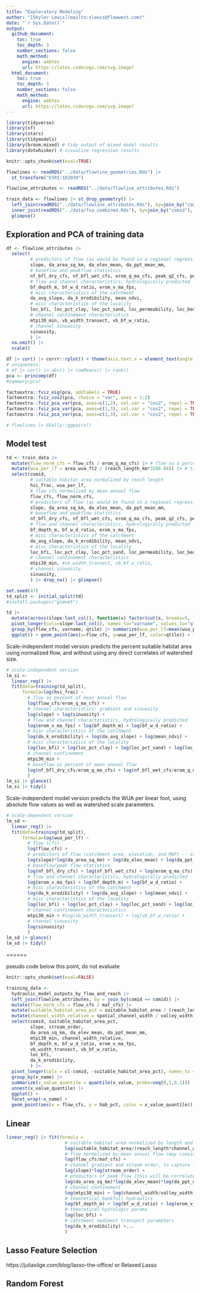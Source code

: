 ```yaml
---
title: "Exploratory Modeling"
author: "[Skyler Lewis](mailto:slewis@flowwest.com)"
date: "`r Sys.Date()`"
output: 
  github_document:
    toc: true
    toc_depth: 3
    number_sections: false
    math_method:
      engine: webtex
      url: https://latex.codecogs.com/svg.image?
  html_document:
    toc: true
    toc_depth: 3
    number_sections: false
    math_method:
      engine: webtex
      url: https://latex.codecogs.com/svg.image?
---
```


```r
library(tidyverse)
library(sf)
library(stars)
library(tidymodels)
library(broom.mixed) # tidy output of mixed model results
library(dotwhisker) # visualize regression results

knitr::opts_chunk$set(eval=TRUE)
```

```r
flowlines <- readRDS("../data/flowline_geometries.Rds") |>
  st_transform("ESRI:102039")

flowline_attributes <- readRDS("../data/flowline_attributes.Rds")

train_data <- flowlines |> st_drop_geometry() |>
  left_join(readRDS("../data/flowline_attributes.Rds"), by=join_by("comid"), relationship="one-to-one") |>
  inner_join(readRDS("../data/fsa_combined.Rds"), by=join_by("comid"), relationship="one-to-many") |> 
  glimpse()
```

## Exploration and PCA of training data

```r
df <- flowline_attributes |>
  select(
         # predictors of flow (as would be found in a regional regression)
         slope, da_area_sq_km, da_elev_mean, da_ppt_mean_mm, 
         # baseflow and peakflow statistics
         nf_bfl_dry_cfs, nf_bfl_wet_cfs, erom_q_ma_cfs, peak_q2_cfs, peak_q5_cfs, peak_q10_cfs,
         # flow and channel characteristics, hydrologically predicted
         bf_depth_m, bf_w_d_ratio, erom_v_ma_fps,
         # misc characteristics of the catchment
         da_avg_slope, da_k_erodibility, mean_ndvi,
         # misc characteristics of the locality
         loc_bfi, loc_pct_clay, loc_pct_sand, loc_permeability, loc_bedrock_depth, loc_ppt_mean_mm,
         # channel confinement characteristics
         mtpi30_min, vb_width_transect, vb_bf_w_ratio, 
         # channel sinuosity
         sinuosity,
         ) |> 
  na.omit() |> 
  scale() 

df |> cor() |> corrr::rplot() + theme(axis.text.x = element_text(angle = 90, vjust = 0.5, hjust=1))
# uniqueness: 
# df |> cor() |> abs() |> rowMeans() |> rank() 
pca <- princomp(df) 
#summary(pca)

factoextra::fviz_eig(pca, addlabels = TRUE)
factoextra::fviz_cos2(pca, choice = "var", axes = 1:2)
factoextra::fviz_pca_var(pca, axes=c(1,2), col.var = "cos2", repel = TRUE)
factoextra::fviz_pca_var(pca, axes=c(1,3), col.var = "cos2", repel = TRUE)
factoextra::fviz_pca_var(pca, axes=c(2,3), col.var = "cos2", repel = TRUE)

# flowlines |> GGally::ggpairs()
```

## Model test

```r
td <- train_data |>
  mutate(flow_norm_cfs = flow_cfs / erom_q_ma_cfs) |> # flow as a percent of mean annual flow
  mutate(wua_per_lf = area_wua_ft2 / (reach_length_km*3280.84)) |> # transect-wise habitat area per linear foot
  select(comid, 
         # suitable habitat area normalized by reach length
         hsi_frac, wua_per_lf, 
         # flow cfs normalized by mean annual flow
         flow_cfs, flow_norm_cfs,
         # predictors of flow (as would be found in a regional regression)
         slope, da_area_sq_km, da_elev_mean, da_ppt_mean_mm, 
         # baseflow and peakflow statistics
         nf_bfl_dry_cfs, nf_bfl_wet_cfs, erom_q_ma_cfs, peak_q2_cfs, peak_q5_cfs, peak_q10_cfs,
         # flow and channel characteristics, hydrologically predicted
         bf_depth_m, bf_w_d_ratio, erom_v_ma_fps,
         # misc characteristics of the catchment
         da_avg_slope, da_k_erodibility, mean_ndvi,
         # misc characteristics of the locality
         loc_bfi, loc_pct_clay, loc_pct_sand, loc_permeability, loc_bedrock_depth, loc_ppt_mean_mm,
         # channel confinement characteristics
         mtpi30_min, #vb_width_transect, vb_bf_w_ratio, 
         # channel sinuosity
         sinuosity,
         ) |> drop_na() |> glimpse()
```
```r
set.seed(47)
td_split <- initial_split(td)
#install.packages("glmnet")
```

```r
td |> 
  mutate(across(slope:last_col(), function(x) factor(cut(x, breaks=5, labels=F)))) |>
  pivot_longer(cols=slope:last_col(), names_to="varname", values_to="qtile") |>
  group_by(flow_cfs, varname, qtile) |> summarize(wua_per_lf=mean(wua_per_lf)) |> ungroup() |>
  ggplot() + geom_point(aes(x=flow_cfs, y=wua_per_lf, color=qtile)) + facet_wrap(~varname) + scale_color_viridis_d()

```

Scale-independent model version predicts the percent suitable habitat area using normalized flow, and without using any direct correlates of watershed size.

```r
# scale-independent version
lm_si <-
  linear_reg() |> 
  fit(data=training(td_split), 
      formula=log(hsi_frac) ~ 
        # flow as percent of mean annual flow
        log(flow_cfs/erom_q_ma_cfs) + 
        # channel characteristics: gradient and sinuosity
        log(slope) + log(sinuosity) + 
        # flow and channel characteristics, hydrologically predicted
        log(erom_v_ma_fps) + log(bf_depth_m) + log(bf_w_d_ratio) + 
        # misc characteristics of the catchment
        log(da_k_erodibility) + log(da_avg_slope) + log(mean_ndvi) +
        # misc characteristics of the locality
        log(loc_bfi) + log(loc_pct_clay) + log(loc_pct_sand) + log(loc_permeability) + log(loc_bedrock_depth) + log(loc_ppt_mean_mm) +
        # channel confinement
        mtpi30_min + 
        # baseflow as percent of mean annual flow
        log(nf_bfl_dry_cfs/erom_q_ma_cfs) + log(nf_bfl_wet_cfs/erom_q_ma_cfs)
        ) 
lm_si |> glance()
lm_si |> tidy() 
```

Scale-independent model version predicts the WUA per linear foot, using absolute flow values as well as watershed scale parameters.

```r
# scale-dependent version
lm_sd <- 
  linear_reg() |> 
  fit(data=training(td_split), 
      formula=log(wua_per_lf) ~ 
        # flow (cfs)
        log(flow_cfs) + 
        # predictors of flow (catchment area, elevation, and MAP) -- attributes for gradient and upstream drainage area are interrelated
        log(slope)*log(da_area_sq_km) + log(da_elev_mean) + log(da_ppt_mean_mm) +
        # baseflow/peak flow statistics
        log(nf_bfl_dry_cfs) + log(nf_bfl_wet_cfs) + log(erom_q_ma_cfs) + #log(peak_q2_cfs)  + log(peak_q5_cfs) + log(peak_q10_cfs) +
        # flow and channel characteristics, hydrologically predicted
        log(erom_v_ma_fps) + log(bf_depth_m) + log(bf_w_d_ratio) + 
        # misc characteristics of the catchment
        log(da_k_erodibility) + log(da_avg_slope) + log(mean_ndvi) +
        # misc characteristics of the locality
        log(loc_bfi) + log(loc_pct_clay) + log(loc_pct_sand) + log(loc_permeability) + log(loc_bedrock_depth) + log(loc_ppt_mean_mm) +
        # channel confinement characteristics
        mtpi30_min + #log(vb_width_transect) + log(vb_bf_w_ratio) +
        # channel sinuosity
        log(sinuosity)
        ) 
lm_sd |> glance()
lm_sd |> tidy()
```

======

pseudo code below this point, do not evaluate

```r
knitr::opts_chunk$set(eval=FALSE)
```

```r
training_data <- 
  hydraulic_model_outputs_by_flow_and_reach |>
  left_join(flowline_attributes, by = join_by(comid == comid)) |>
  mutate(flow_norm_cfs = flow_cfs / maf_cfs) |>
  mutate(suitable_habitat_area_pct = suitable_habitat_area / (reach_length * hydraulic_model_output_channel_width)) |>
  mutate(channel_width_relative = spatial_channel_width / valley_width) |>
  select(comid, suitable_habitat_area_pct,
         slope, stream_order, 
         da_area_sq_km, da_elev_mean, da_ppt_mean_mm,
         mtpi30_min, channel_width_relative,
         bf_depth_m, bf_w_d_ratio, erom_v_ma_fps,
         vb_width_transect, vb_bf_w_ratio, 
         loc_bfi, 
         da_k_erodibility,
         ) |>
  pivot_longer(cols = c(-comid, -suitable_habitat_area_pct), names_to = "x_name", values_to = "x_value") |>
  group_by(x_name) |>
  summarize(x_value_quantile = quantile(x_value, probs=seq(0,1,0.1))) |>
  unnest(x_value_quantile) |>
  ggplot() + 
  facet_wrap(~x_name) +
  geom_point(aes(x = flow_cfs, y = hab_pct, color = x_value_quantile))

```

## Linear

```r
linear_reg() |> fit(formula = 
                      # suitable habitat area normalized by length and width
                      log(suitable_habitat_area/(reach_length*channel_width)) ~ 
                      # flow normalized by mean annual flow (may consider not normalizing)
                      log(flow_cfs/maf_cfs) + 
                      # channel gradient and stream order, to capture location within the watershed
                      log(slope)*log(stream_order) + 
                      # predictors of peak flow (this will be correlated with maf_cfs)
                      log(da_area_sq_km)*log(da_elev_mean)*log(da_ppt_mean_mm) + 
                      # channel confinement
                      log(mtpi30_min) + log(channel_width/valley_width) +
                      # theoretical bankfull hydraulics
                      log(bf_depth_m) + log(bf_w_d_ratio) + log(erom_v_ma_fps) + 
                      # theoretical hydrologic params
                      log(loc_bfi) +
                      # catchment sediment transport parameters
                      log(da_k_erodibility) +...
                      )
```


## Lasso Feature Selection

https://juliasilge.com/blog/lasso-the-office/ or Relaxed Lasso

## Random Forest
